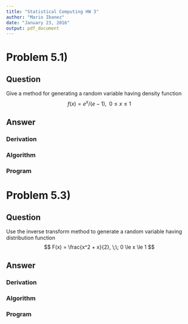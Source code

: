 ```yaml
---
title: "Statistical Computing HW 3"
author: "Mario Ibanez"
date: "January 23, 2016"
output: pdf_document
---
```


# Problem 5.1)
## Question
Give a method for generating a random variable having density function
$$
f(x) = e^x / (e-1), \;\; 0 \le x \le 1
$$

## Answer

### Derivation


### Algorithm


### Program



# Problem 5.3)
## Question
Use the inverse transform method to generate a random variable having distribution function
$$
F(x) = \frac{x^2 + x}{2}, \;\; 0 \le x \le 1
$$

## Answer

### Derivation


### Algorithm


### Program


